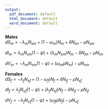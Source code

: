 ```yaml
---
output:
  pdf_document: default
  html_document: default
  word_document: default
---
```


**Males**  
$dS_m = -\lambda_m N_{sm}+(1-\omega_m) N_m +\delta N_{im} - \mu N_{sm}$
  
$dI_m = \lambda_m N_{vm} (1-\psi)+(\lambda_m N_{sm}) N_m -\delta N_{im} - \mu N_{im}$
  
$dV_m = -\lambda_m N_{vm} (1-\psi)+(\omega_m \mu N_{m}) - \mu N_{vm}$
  
**Females**  
$dS_f = -\lambda_f N_{sf}+(1-\omega_f) N_f +\delta N_{if} - \mu N_{sf}$
  
$dI_f = \lambda_f N_{vf} (1-\psi)+(\lambda_f N_{sf}) N_f -\delta N_{if} - \mu N_{if}$
  
$dV_f = -\lambda_f N_{vf} (1-\psi)+(\omega_f \mu N_{f}) - \mu N_{vf}$

